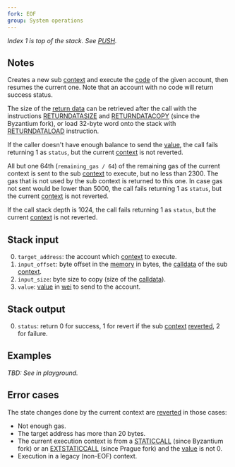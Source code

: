```yaml
---
fork: EOF
group: System operations
---
```


*Index 1 is top of the stack. See [PUSH](/#60).*

## Notes

Creates a new sub [context](/about) and execute the [code](/about) of the given account, then resumes the current one. Note that an account with no code will return success status.

The size of the [return data](/about) can be retrieved after the call with the instructions [RETURNDATASIZE](/#3D) and [RETURNDATACOPY](/#3E) (since the Byzantium fork), or load 32-byte word onto the stack with [RETURNDATALOAD](/#F7) instruction.

If the caller doesn't have enough balance to send the [value](/#34), the call fails returning 1 as `status`, but the current [context](/about) is not reverted.

All but one 64th (`remaining_gas / 64`) of the remaining gas of the current context is sent to the sub [context](/about) to execute, but no less than 2300. The gas that is not used by the sub context is returned to this one. In case gas not sent would be lower than 5000, the call fails returning 1 as `status`, but the current [context](/about) is not reverted.

If the call stack depth is 1024, the call fails returning 1 as `status`, but the current [context](/about) is not reverted.

## Stack input

0. `target_address`: the account which [context](/about) to execute.
1. `input_offset`: byte offset in the [memory](/about) in bytes, the [calldata](/about) of the sub [context](/about).
2. `input_size`: byte size to copy (size of the [calldata](/about)).
3. `value`: [value](/#34) in [wei](https://www.investopedia.com/terms/w/wei.asp) to send to the account.

## Stack output

0. `status`: return 0 for success, 1 for revert if the sub [context](/about) [reverted](/#FD), 2 for failure.

## Examples

*TBD: See in playground.*

## Error cases

The state changes done by the current context are [reverted](#FD) in those cases:
- Not enough gas.
- The target address has more than 20 bytes. 
- The current execution context is from a [STATICCALL](/#FA) (since Byzantium fork) or an [EXTSTATICCALL](/#FB) (since Prague fork) and the [value](/#34) is not 0.
- Execution in a legacy (non-EOF) context.

